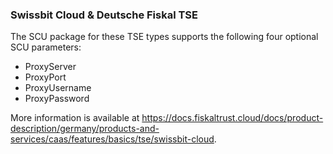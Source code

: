 ### Swissbit Cloud & Deutsche Fiskal TSE

The SCU package for these TSE types supports the following four optional SCU parameters:

* ProxyServer
* ProxyPort
* ProxyUsername
* ProxyPassword

More information is available at https://docs.fiskaltrust.cloud/docs/product-description/germany/products-and-services/caas/features/basics/tse/swissbit-cloud.